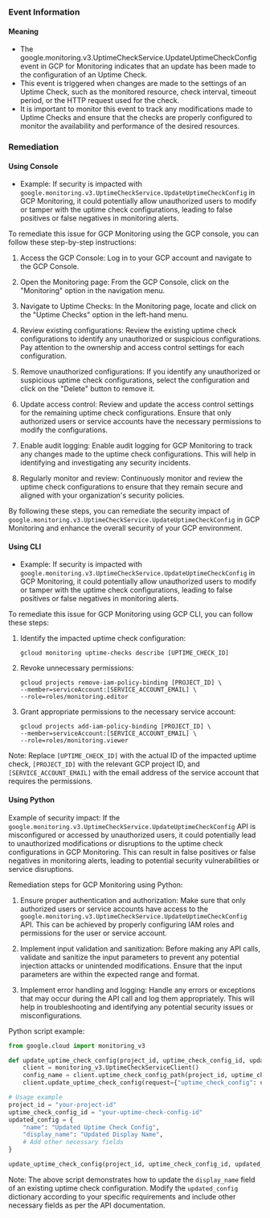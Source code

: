 
### Event Information

#### Meaning

- The google.monitoring.v3.UptimeCheckService.UpdateUptimeCheckConfig event in GCP for Monitoring indicates that an update has been made to the configuration of an Uptime Check.
- This event is triggered when changes are made to the settings of an Uptime Check, such as the monitored resource, check interval, timeout period, or the HTTP request used for the check.
- It is important to monitor this event to track any modifications made to Uptime Checks and ensure that the checks are properly configured to monitor the availability and performance of the desired resources.

### Remediation

#### Using Console

- Example: If security is impacted with `google.monitoring.v3.UptimeCheckService.UpdateUptimeCheckConfig` in GCP Monitoring, it could potentially allow unauthorized users to modify or tamper with the uptime check configurations, leading to false positives or false negatives in monitoring alerts.

To remediate this issue for GCP Monitoring using the GCP console, you can follow these step-by-step instructions:

1. Access the GCP Console: Log in to your GCP account and navigate to the GCP Console.

2. Open the Monitoring page: From the GCP Console, click on the "Monitoring" option in the navigation menu.

3. Navigate to Uptime Checks: In the Monitoring page, locate and click on the "Uptime Checks" option in the left-hand menu.

4. Review existing configurations: Review the existing uptime check configurations to identify any unauthorized or suspicious configurations. Pay attention to the ownership and access control settings for each configuration.

5. Remove unauthorized configurations: If you identify any unauthorized or suspicious uptime check configurations, select the configuration and click on the "Delete" button to remove it.

6. Update access control: Review and update the access control settings for the remaining uptime check configurations. Ensure that only authorized users or service accounts have the necessary permissions to modify the configurations.

7. Enable audit logging: Enable audit logging for GCP Monitoring to track any changes made to the uptime check configurations. This will help in identifying and investigating any security incidents.

8. Regularly monitor and review: Continuously monitor and review the uptime check configurations to ensure that they remain secure and aligned with your organization's security policies.

By following these steps, you can remediate the security impact of `google.monitoring.v3.UptimeCheckService.UpdateUptimeCheckConfig` in GCP Monitoring and enhance the overall security of your GCP environment.

#### Using CLI

- Example: If security is impacted with `google.monitoring.v3.UptimeCheckService.UpdateUptimeCheckConfig` in GCP Monitoring, it could potentially allow unauthorized users to modify or tamper with the uptime check configurations, leading to false positives or false negatives in monitoring alerts.

To remediate this issue for GCP Monitoring using GCP CLI, you can follow these steps:

1. Identify the impacted uptime check configuration:
   ```
   gcloud monitoring uptime-checks describe [UPTIME_CHECK_ID]
   ```

2. Revoke unnecessary permissions:
   ```
   gcloud projects remove-iam-policy-binding [PROJECT_ID] \
   --member=serviceAccount:[SERVICE_ACCOUNT_EMAIL] \
   --role=roles/monitoring.editor
   ```

3. Grant appropriate permissions to the necessary service account:
   ```
   gcloud projects add-iam-policy-binding [PROJECT_ID] \
   --member=serviceAccount:[SERVICE_ACCOUNT_EMAIL] \
   --role=roles/monitoring.viewer
   ```

Note: Replace `[UPTIME_CHECK_ID]` with the actual ID of the impacted uptime check, `[PROJECT_ID]` with the relevant GCP project ID, and `[SERVICE_ACCOUNT_EMAIL]` with the email address of the service account that requires the permissions.

#### Using Python

Example of security impact: If the `google.monitoring.v3.UptimeCheckService.UpdateUptimeCheckConfig` API is misconfigured or accessed by unauthorized users, it could potentially lead to unauthorized modifications or disruptions to the uptime check configurations in GCP Monitoring. This can result in false positives or false negatives in monitoring alerts, leading to potential security vulnerabilities or service disruptions.

Remediation steps for GCP Monitoring using Python:

1. Ensure proper authentication and authorization: Make sure that only authorized users or service accounts have access to the `google.monitoring.v3.UptimeCheckService.UpdateUptimeCheckConfig` API. This can be achieved by properly configuring IAM roles and permissions for the user or service account.

2. Implement input validation and sanitization: Before making any API calls, validate and sanitize the input parameters to prevent any potential injection attacks or unintended modifications. Ensure that the input parameters are within the expected range and format.

3. Implement error handling and logging: Handle any errors or exceptions that may occur during the API call and log them appropriately. This will help in troubleshooting and identifying any potential security issues or misconfigurations.

Python script example:

```python
from google.cloud import monitoring_v3

def update_uptime_check_config(project_id, uptime_check_config_id, updated_config):
    client = monitoring_v3.UptimeCheckServiceClient()
    config_name = client.uptime_check_config_path(project_id, uptime_check_config_id)
    client.update_uptime_check_config(request={"uptime_check_config": updated_config, "update_mask": {"paths": ["display_name"]}, "name": config_name})

# Usage example
project_id = "your-project-id"
uptime_check_config_id = "your-uptime-check-config-id"
updated_config = {
    "name": "Updated Uptime Check Config",
    "display_name": "Updated Display Name",
    # Add other necessary fields
}

update_uptime_check_config(project_id, uptime_check_config_id, updated_config)
```

Note: The above script demonstrates how to update the `display_name` field of an existing uptime check configuration. Modify the `updated_config` dictionary according to your specific requirements and include other necessary fields as per the API documentation.

